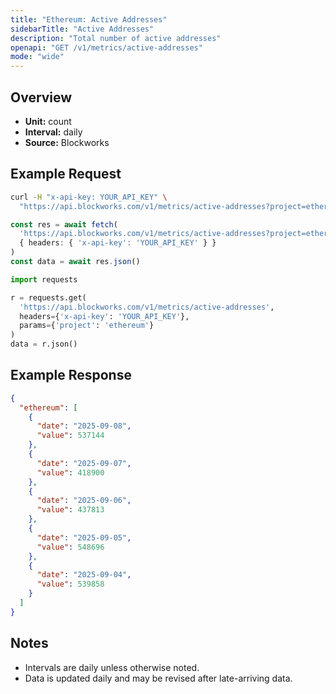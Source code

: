 ```yaml
---
title: "Ethereum: Active Addresses"
sidebarTitle: "Active Addresses"
description: "Total number of active addresses"
openapi: "GET /v1/metrics/active-addresses"
mode: "wide"
---
```


## Overview

- **Unit:** count
- **Interval:** daily
- **Source:** Blockworks

## Example Request

<CodeGroup>

```bash cURL
curl -H "x-api-key: YOUR_API_KEY" \
  "https://api.blockworks.com/v1/metrics/active-addresses?project=ethereum"
```

```typescript TypeScript
const res = await fetch(
  'https://api.blockworks.com/v1/metrics/active-addresses?project=ethereum',
  { headers: { 'x-api-key': 'YOUR_API_KEY' } }
)
const data = await res.json()
```

```python Python
import requests

r = requests.get(
  'https://api.blockworks.com/v1/metrics/active-addresses',
  headers={'x-api-key': 'YOUR_API_KEY'},
  params={'project': 'ethereum'}
)
data = r.json()
```

</CodeGroup>

## Example Response

```json
{
  "ethereum": [
    {
      "date": "2025-09-08",
      "value": 537144
    },
    {
      "date": "2025-09-07",
      "value": 418900
    },
    {
      "date": "2025-09-06",
      "value": 437813
    },
    {
      "date": "2025-09-05",
      "value": 548696
    },
    {
      "date": "2025-09-04",
      "value": 539858
    }
  ]
}
```

## Notes
- Intervals are daily unless otherwise noted.
- Data is updated daily and may be revised after late-arriving data.